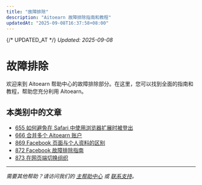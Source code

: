 ```yaml
---
title: "故障排除"
description: "Aitoearn 故障排除指南和教程"
updatedAt: "2025-09-08T16:37:58+08:00"
---
```

{/* UPDATED_AT */}
_Updated: 2025-09-08_

# 故障排除

欢迎来到 Aitoearn 帮助中心的故障排除部分。在这里，您可以找到全面的指南和教程，帮助您充分利用 Aitoearn。

## 本类别中的文章

- [655 如何避免在 Safari 中使用浏览器扩展时被登出](655-如何-避免-在-Safari-中-使用-浏览器-扩展-时-被-登出)
- [666 合并多个 Aitoearn 账户](666-合并-多个-Aitoearn-账户)
- [869 Facebook 页面与个人资料的区别](869-Facebook-页面-与-个人资料-的-区别)
- [872 Facebook 故障排除指南](872-Facebook-故障排除-指南)
- [873 在网页端切换组织](873-在-网页端-切换-组织)

---

*需要其他帮助？请访问我们的 [主帮助中心](/en/帮助-中心) 或 [联系支持](mailto:hello@aitoearn.com)。*

